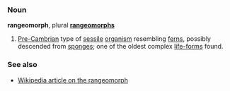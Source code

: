 ===Noun===
'''rangeomorph''', plural '''[[rangeomorphs]]'''

#[[Pre-Cambrian]] type of [[sessile]] [[organism]] resembling [[fern]]s, possibly descended from [[sponge]]s; one of the oldest complex [[life-form]]s found.

===See also===
*[[w:rangeomorph|Wikipedia article on the rangeomorph]]
